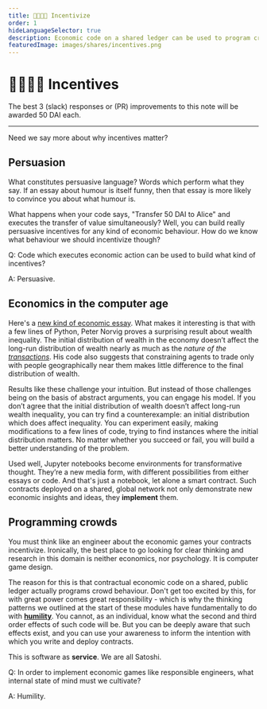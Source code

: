 ```yaml
---
title: 👨‍👩‍👧‍👦 Incentivize
order: 1
hideLanguageSelector: true
description: Economic code on a shared ledger can be used to program crowds. Here we begin the exploration of what kinds of programs we should think about writing and why.
featuredImage: images/shares/incentives.png
---
```


# 👨‍👩‍👧‍👦 Incentives

The best 3 (slack) responses or (PR) improvements to this note will be awarded 50 DAI each.

---

Need we say more about why incentives matter?

## Persuasion

What constitutes persuasive language? Words which perform what they say. If an <Link to="https://www-cs-faculty.stanford.edu/~knuth/smullyan.html">essay about humour</Link> is itself funny, then that essay is more likely to convince you about what humour is.

What happens when your code says, "Transfer 50 DAI to Alice" and executes the transfer of value simultaneously? Well, you can build really persuasive incentives for any kind of economic behaviour. How do we know what behaviour we should incentivize though?

<Flash>

<Card>

Q: Code which executes economic action can be used to build what kind of incentives?

A: Persuasive.

</Card>

</Flash>

## Economics in the computer age

Here's a [new kind of economic essay](https://github.com/norvig/pytudes/blob/master/ipynb/Economics.ipynb). What makes it interesting is that with a few lines of Python, Peter Norvig proves a surprising result about wealth inequality. The initial distribution of wealth in the economy doesn’t affect the long-run distribution of wealth nearly as much as the *nature of the [transactions](/learn/module-4/self-enquiry/#signature-performances)*. His code also suggests that constraining agents to trade only with people geographically near them makes little difference to the final distribution of wealth.

Results like these challenge your intuition. But instead of those challenges being on the basis 
of abstract arguments, you can engage his model. If you don’t agree that the initial 
distribution of wealth doesn’t affect long-run wealth inequality, you can try find a 
counterexample: an initial distribution which does affect inequality. You can experiment easily, 
making modifications to a few lines of code, trying to find instances where the initial 
distribution matters. No matter whether you succeed or fail, you will build a better 
understanding of the problem.

Used well, Jupyter notebooks become environments for transformative thought. They’re a new 
media form, with different possibilities from either essays or code. And that's just a notebook, 
let alone a smart contract. Such contracts deployed on a shared, global network not only 
demonstrate new economic insights and ideas, they **implement** them.

## Programming crowds

You must <Link to="https://blog.oceanprotocol.com/towards-a-practice-of-token-engineering-b02feeeff7ca">think like an engineer</Link> 
about the economic games your contracts incentivize. Ironically, the best place to go looking for clear thinking and research in this domain is neither economics, nor psychology. It is computer game design.

The reason for this is that contractual economic code on a shared, public ledger actually 
programs crowd behaviour. Don't get too excited by this, for with great power comes great 
responsibility - which is why the thinking patterns we outlined at the start of these modules 
have fundamentally to do with **[humility](/learn/module-3/humility/)**. You cannot, as an 
individual, know what the second and third order effects of such code will be. But you can be 
deeply aware that such effects exist, and you can use your awareness to inform the intention 
with which you write and deploy contracts.

This is software as **service**. We are all Satoshi.

<Flash>

<Card>

Q: In order to implement economic games like responsible engineers, what internal state of mind must we cultivate?

A: Humility.

</Card>

</Flash>

